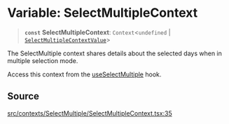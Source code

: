 # Variable: SelectMultipleContext

> **`const`** **SelectMultipleContext**: `Context`\<`undefined` \| [`SelectMultipleContextValue`](/api/latest/interfaces/SelectMultipleContextValue.mdx)\>

The SelectMultiple context shares details about the selected days when in
multiple selection mode.

Access this context from the [useSelectMultiple](/api/latest/functions/useSelectMultiple.mdx) hook.

## Source

[src/contexts/SelectMultiple/SelectMultipleContext.tsx:35](https://github.com/gpbl/react-day-picker/blob/56bfb649e/src/contexts/SelectMultiple/SelectMultipleContext.tsx#L35)
